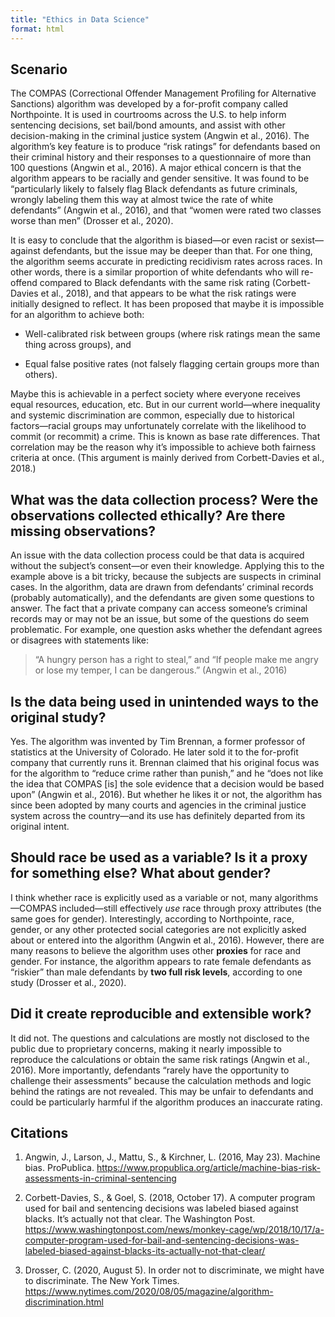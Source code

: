 ```yaml
---
title: "Ethics in Data Science"
format: html
---
```


## Scenario

The COMPAS (Correctional Offender Management Profiling for Alternative Sanctions) algorithm was developed by a for-profit company called Northpointe. It is used in courtrooms across the U.S. to help inform sentencing decisions, set bail/bond amounts, and assist with other decision-making in the criminal justice system (Angwin et al., 2016). The algorithm's key feature is to produce "risk ratings" for defendants based on their criminal history and their responses to a questionnaire of more than 100 questions (Angwin et al., 2016). A major ethical concern is that the algorithm appears to be racially and gender sensitive. It was found to be “particularly likely to falsely flag Black defendants as future criminals, wrongly labeling them this way at almost twice the rate of white defendants” (Angwin et al., 2016), and that “women were rated two classes worse than men” (Drosser et al., 2020).

It is easy to conclude that the algorithm is biased—or even racist or sexist—against defendants, but the issue may be deeper than that. For one thing, the algorithm seems accurate in predicting recidivism rates across races. In other words, there is a similar proportion of white defendants who will re-offend compared to Black defendants with the same risk rating (Corbett-Davies et al., 2018), and that appears to be what the risk ratings were initially designed to reflect. It has been proposed that maybe it is impossible for an algorithm to achieve both:

-   Well-calibrated risk between groups (where risk ratings mean the same thing across groups), and

-   Equal false positive rates (not falsely flagging certain groups more than others).

Maybe this is achievable in a perfect society where everyone receives equal resources, education, etc. But in our current world—where inequality and systemic discrimination are common, especially due to historical factors—racial groups may unfortunately correlate with the likelihood to commit (or recommit) a crime. This is known as base rate differences. That correlation may be the reason why it’s impossible to achieve both fairness criteria at once. (This argument is mainly derived from Corbett-Davies et al., 2018.)

## What was the data collection process? Were the observations collected ethically? Are there missing observations?

An issue with the data collection process could be that data is acquired without the subject's consent—or even their knowledge. Applying this to the example above is a bit tricky, because the subjects are suspects in criminal cases. In the algorithm, data are drawn from defendants' criminal records (probably automatically), and the defendants are given some questions to answer. The fact that a private company can access someone's criminal records may or may not be an issue, but some of the questions do seem problematic. For example, one question asks whether the defendant agrees or disagrees with statements like:

> “A hungry person has a right to steal,” and “If people make me angry or lose my temper, I can be dangerous.” (Angwin et al., 2016)

## Is the data being used in unintended ways to the original study?

Yes. The algorithm was invented by Tim Brennan, a former professor of statistics at the University of Colorado. He later sold it to the for-profit company that currently runs it. Brennan claimed that his original focus was for the algorithm to “reduce crime rather than punish,” and he “does not like the idea that COMPAS \[is\] the sole evidence that a decision would be based upon” (Angwin et al., 2016). But whether he likes it or not, the algorithm has since been adopted by many courts and agencies in the criminal justice system across the country—and its use has definitely departed from its original intent.

## Should race be used as a variable? Is it a proxy for something else? What about gender?

I think whether race is explicitly used as a variable or not, many algorithms—COMPAS included—still effectively *use* race through proxy attributes (the same goes for gender). Interestingly, according to Northpointe, race, gender, or any other protected social categories are not explicitly asked about or entered into the algorithm (Angwin et al., 2016). However, there are many reasons to believe the algorithm uses other **proxies** for race and gender. For instance, the algorithm appears to rate female defendants as "riskier" than male defendants by **two full risk levels**, according to one study (Drosser et al., 2020).

## Did it create reproducible and extensible work?

It did not. The questions and calculations are mostly not disclosed to the public due to proprietary concerns, making it nearly impossible to reproduce the calculations or obtain the same risk ratings (Angwin et al., 2016). More importantly, defendants “rarely have the opportunity to challenge their assessments” because the calculation methods and logic behind the ratings are not revealed. This may be unfair to defendants and could be particularly harmful if the algorithm produces an inaccurate rating.

## Citations

1.  Angwin, J., Larson, J., Mattu, S., & Kirchner, L. (2016, May 23). Machine bias. ProPublica. <https://www.propublica.org/article/machine-bias-risk-assessments-in-criminal-sentencing>

2.  Corbett-Davies, S., & Goel, S. (2018, October 17). A computer program used for bail and sentencing decisions was labeled biased against blacks. It's actually not that clear. The Washington Post. <https://www.washingtonpost.com/news/monkey-cage/wp/2018/10/17/a-computer-program-used-for-bail-and-sentencing-decisions-was-labeled-biased-against-blacks-its-actually-not-that-clear/>

3.  Drosser, C. (2020, August 5). In order not to discriminate, we might have to discriminate. The New York Times. <https://www.nytimes.com/2020/08/05/magazine/algorithm-discrimination.html>
